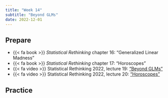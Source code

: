 ```yaml
---
title: "Week 14"
subtitle: "Beyond GLMs"
date: 2022-12-01
---
```


## Prepare

- {{< fa book >}} *Statistical Rethinking* chapter 16: "Generalized Linear Madness"
- {{< fa book >}} *Statistical Rethinking* chapter 17: "Horoscopes"
- {{< fa video >}} Statistical Rethinking 2022, lecture 19: ["Beyond GLMs"](https://youtu.be/cclUd_HoRlo)
- {{< fa video >}} Statistical Rethinking 2022, lecture 20: ["Horoscopes"](https://youtu.be/cclUd_HoRlo)


## Practice

